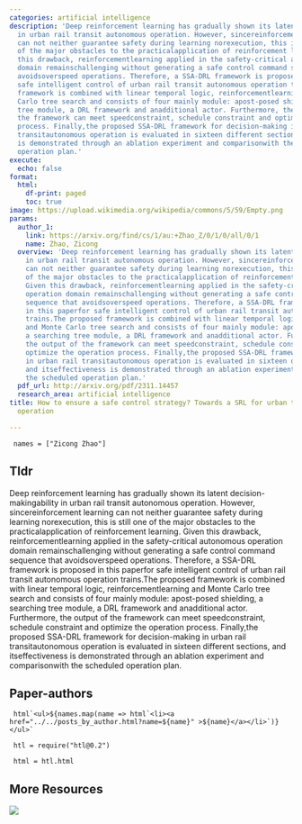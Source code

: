 ```yaml
---
categories: artificial intelligence
description: 'Deep reinforcement learning has gradually shown its latent decision-makingability
  in urban rail transit autonomous operation. However, sincereinforcement learning
  can not neither guarantee safety during learning norexecution, this is still one
  of the major obstacles to the practicalapplication of reinforcement learning. Given
  this drawback, reinforcementlearning applied in the safety-critical autonomous operation
  domain remainschallenging without generating a safe control command sequence that
  avoidsoverspeed operations. Therefore, a SSA-DRL framework is proposed in this paperfor
  safe intelligent control of urban rail transit autonomous operation trains.The proposed
  framework is combined with linear temporal logic, reinforcementlearning and Monte
  Carlo tree search and consists of four mainly module: apost-posed shielding, a searching
  tree module, a DRL framework and anadditional actor. Furthermore, the output of
  the framework can meet speedconstraint, schedule constraint and optimize the operation
  process. Finally,the proposed SSA-DRL framework for decision-making in urban rail
  transitautonomous operation is evaluated in sixteen different sections, and itseffectiveness
  is demonstrated through an ablation experiment and comparisonwith the scheduled
  operation plan.'
execute:
  echo: false
format:
  html:
    df-print: paged
    toc: true
image: https://upload.wikimedia.org/wikipedia/commons/5/59/Empty.png
params:
  author_1:
    link: https://arxiv.org/find/cs/1/au:+Zhao_Z/0/1/0/all/0/1
    name: Zhao, Zicong
  overview: 'Deep reinforcement learning has gradually shown its latent decision-makingability
    in urban rail transit autonomous operation. However, sincereinforcement learning
    can not neither guarantee safety during learning norexecution, this is still one
    of the major obstacles to the practicalapplication of reinforcement learning.
    Given this drawback, reinforcementlearning applied in the safety-critical autonomous
    operation domain remainschallenging without generating a safe control command
    sequence that avoidsoverspeed operations. Therefore, a SSA-DRL framework is proposed
    in this paperfor safe intelligent control of urban rail transit autonomous operation
    trains.The proposed framework is combined with linear temporal logic, reinforcementlearning
    and Monte Carlo tree search and consists of four mainly module: apost-posed shielding,
    a searching tree module, a DRL framework and anadditional actor. Furthermore,
    the output of the framework can meet speedconstraint, schedule constraint and
    optimize the operation process. Finally,the proposed SSA-DRL framework for decision-making
    in urban rail transitautonomous operation is evaluated in sixteen different sections,
    and itseffectiveness is demonstrated through an ablation experiment and comparisonwith
    the scheduled operation plan.'
  pdf_url: http://arxiv.org/pdf/2311.14457
  research_area: artificial intelligence
title: How to ensure a safe control strategy? Towards a SRL for urban transit autonomous
  operation

---
```

```ojs

 names = ["Zicong Zhao"] 

``` 

## Tldr 
Deep reinforcement learning has gradually shown its latent decision-makingability in urban rail transit autonomous operation. However, sincereinforcement learning can not neither guarantee safety during learning norexecution, this is still one of the major obstacles to the practicalapplication of reinforcement learning. Given this drawback, reinforcementlearning applied in the safety-critical autonomous operation domain remainschallenging without generating a safe control command sequence that avoidsoverspeed operations. Therefore, a SSA-DRL framework is proposed in this paperfor safe intelligent control of urban rail transit autonomous operation trains.The proposed framework is combined with linear temporal logic, reinforcementlearning and Monte Carlo tree search and consists of four mainly module: apost-posed shielding, a searching tree module, a DRL framework and anadditional actor. Furthermore, the output of the framework can meet speedconstraint, schedule constraint and optimize the operation process. Finally,the proposed SSA-DRL framework for decision-making in urban rail transitautonomous operation is evaluated in sixteen different sections, and itseffectiveness is demonstrated through an ablation experiment and comparisonwith the scheduled operation plan.

## Paper-authors

```ojs

 html`<ul>${names.map(name => html`<li><a href="../../posts_by_author.html?name=${name}" >${name}</a></li>`)}</ul>` 

``` 

```ojs

 htl = require("htl@0.2") 

``` 

```ojs

 html = htl.html 

``` 

## More Resources
[![](https://img.shields.io/badge/PDF-green?style=flat)]({{< meta params.pdf_url >}})
